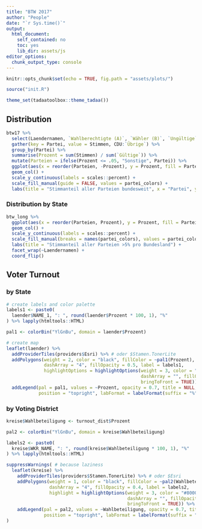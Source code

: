 ```yaml
---
title: "BTW 2017"
author: "People"
date: "`r Sys.time()`"
output: 
  html_document: 
    self_contained: no
    toc: yes
    lib_dir: assets/js
editor_options: 
  chunk_output_type: console
---
```


```r
knitr::opts_chunk$set(echo = TRUE, fig.path = "assets/plots/")

source("init.R")

theme_set(tadaatoolbox::theme_tadaa())
```

## Distribution

```r
btw17 %>%
  select(Laendernamen, `Wahlberechtigte (A)`, `Wähler (B)`, `Ungültige`:`Übrige`) %>%
  gather(key = Partei, value = Stimmen, CDU:`Übrige`) %>%
  group_by(Partei) %>%
  summarise(Prozent = sum(Stimmen) / sum(`Gültige`)) %>%
  mutate(Parteien = ifelse(Prozent <= .05, "Sonstige", Partei)) %>% 
  ggplot(aes(x = reorder(Parteien, -Prozent), y = Prozent, fill = Parteien)) +
  geom_col() +
  scale_y_continuous(labels = scales::percent) +
  scale_fill_manual(guide = FALSE, values = partei_colors) +
  labs(title = "Stimmanteil aller Parteien bundesweit", x = "Partei", y = "Stimmanteil")
```


### Distribution by State

```r
btw_long %>%
  ggplot(aes(x = reorder(Parteien, Prozent), y = Prozent, fill = Parteien)) +
  geom_col() +
  scale_y_continuous(labels = scales::percent) +
  scale_fill_manual(breaks = names(partei_colors), values = partei_colors) +
  labs(title = "Stimmanteil aller Parteien >5% pro Bundesland") +
  facet_wrap(~Laendernamen) +
  coord_flip()
```


## Voter Turnout 

### by State

```r
# create labels and color palette
labels1 <- paste0(
  laender$NAME_1, ": ", round(laender$Prozent * 100, 1), "%"
) %>% lapply(htmltools::HTML)

pal1 <- colorBin("YlGnBu", domain = laender$Prozent)

# create map
leaflet(laender) %>%
  addProviderTiles(providers$Esri) %>% # oder $Stamen.TonerLite
  addPolygons(weight = 2, color = "black", fillColor = ~pal1(Prozent),
              dashArray = "4", fillOpacity = 0.5, label = labels1,
              highlightOptions = highlightOptions(weight = 3, color = "#800000",
                                                  dashArray = "", fillOpacity = .8,
                                                  bringToFront = TRUE)) %>%
  addLegend(pal = pal1, values = ~Prozent, opacity = 0.7, title = NULL, labels = "",
            position = "topright", labFormat = labelFormat(suffix = "%", digits = 2))
```

### by Voting District

```r
kreise$Wahlbeteiligung <- turnout_dist$Prozent

pal2 <- colorBin("YlGnBu", domain = kreise$Wahlbeteiligung)

labels2 <- paste0(
  kreise$WKR_NAME, ": ", round(kreise$Wahlbeteiligung * 100, 1), "%"
) %>% lapply(htmltools::HTML)

suppressWarnings( # because laziness
  leaflet(kreise) %>%
    addProviderTiles(providers$Stamen.TonerLite) %>% # oder $Esri
    addPolygons(weight = 1, color = "black", fillColor = ~pal2(Wahlbeteiligung),
                dashArray = "4", fillOpacity = 0.4, label = labels2,
                highlight = highlightOptions(weight = 3, color = "#800000",
                                             dashArray = "", fillOpacity = .8,
                                             bringToFront = TRUE)) %>%
    addLegend(pal = pal2, values = ~Wahlbeteiligung, opacity = 0.7, title = NULL,
              position = "topright", labFormat = labelFormat(suffix = "%", digits = 2))
)
```
